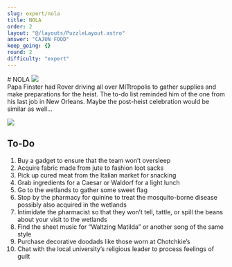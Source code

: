 ```yaml
---
slug: expert/nola
title: NOLA
order: 2
layout: "@/layouts/PuzzleLayout.astro"
answer: "CAJUN FOOD"
keep_going: {}
round: 2
difficulty: "expert"
---
```



<div class="flex flex-col sm:flex-row justify-between items-center gap-4">
# NOLA
<img class="w-[20rem] border-2 border-gray-300" src={art.src} />
</div>


<div class="italics" style={{fontFamily: "DM Mono, sans-serif"}}>
  Papa Finster had Rover driving all over MITtropolis to gather supplies and make preparations for
  the heist. The to-do list reminded him of the one from his last job in New Orleans. Maybe the
  post-heist celebration would be similar as well…
</div>

<img src="/2025/heist/NOLA.png" class="aspect-square"></img>

## To-Do

<ol>
  <li>Buy a gadget to ensure that the team won’t oversleep</li>
  <li>Acquire fabric made from jute to fashion loot sacks</li>
  <li>Pick up cured meat from the Italian market for snacking</li>
  <li>Grab ingredients for a Caesar or Waldorf for a light lunch</li>
  <li>Go to the wetlands to gather some sweet flag</li>
  <li>
    Stop by the pharmacy for quinine to treat the mosquito-borne disease possibly also acquired in
    the wetlands
  </li>
  <li>
    Intimidate the pharmacist so that they won’t tell, tattle, or spill the beans about your visit
    to the wetlands
  </li>
  <li>Find the sheet music for “Waltzing Matilda” or another song of the same style</li>
  <li>Purchase decorative doodads like those worn at Chotchkie’s</li>
  <li>Chat with the local university’s religious leader to process feelings of guilt</li>
</ol>
